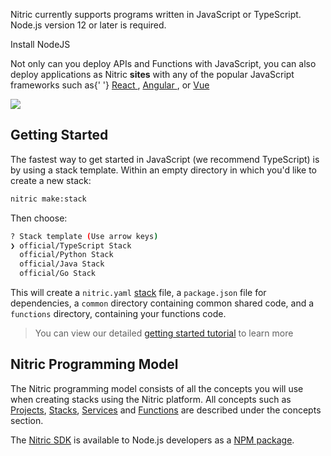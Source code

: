 <Box display="flex">
  <Box width={'75%'}>
    <p>
      Nitric currently supports programs written in JavaScript or TypeScript.
      Node.js version 12 or later is required.
    </p>
    <Box textAlign="center" mb={4}>
      <LinkButton
        variant="contained"
        href="https://nodejs.org/en/download/"
        target="_blank"
      >
        Install NodeJS
      </LinkButton>
    </Box>
    <p>
      Not only can you deploy APIs and Functions with JavaScript, you can also
      deploy applications as Nitric <strong>sites</strong> with any of the
      popular JavaScript frameworks such as{' '}
      <a href="https://reactjs.org/" target="_target">
        React
      </a>
      , <a href="https://angular.io/" target="_target">
        Angular
      </a>, or <a href="https://vuejs.org/" target="_target">
        Vue
      </a>
    </p>
  </Box>
  <Box width={'25%'} mt={-8}>
    <img src="../assets/logos/node.png" height={150} />
  </Box>
</Box>

## Getting Started

The fastest way to get started in JavaScript (we recommend TypeScript) is by using a stack template. Within an empty directory in which you'd like to create a new stack:

```bash
nitric make:stack
```

Then choose:

```bash
? Stack template (Use arrow keys)
❯ official/TypeScript Stack
  official/Python Stack
  official/Java Stack
  official/Go Stack
```

This will create a `nitric.yaml` [stack](/docs/intro/concepts/stack) file, a `package.json` file for dependencies, a `common` directory containing common shared code, and a `functions` directory, containing your functions code.

> You can view our detailed [getting started tutorial](/docs/getting-started/multi-cloud) to learn more

## Nitric Programming Model

The Nitric programming model consists of all the concepts you will use when creating stacks using the Nitric platform.
All concepts such as [Projects](/docs/intro/concepts/projects), [Stacks](/docs/intro/concepts/stack), [Services](/docs/intro/concepts/services) and [Functions](/docs/intro/concepts/functions) are described under the concepts section.

The <a href="https://github.com/nitrictech/node-sdk" target="_blank">Nitric SDK</a> is available to Node.js developers as a <a href="https://www.npmjs.com/package/@nitric/sdk" target="_blank">NPM package</a>.
